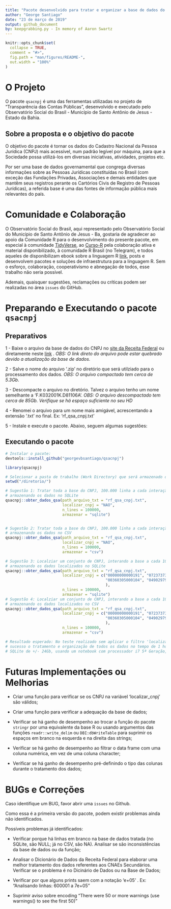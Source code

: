 ```yaml
---
title: "Pacote desenvolvido para tratar e organizar a base de dados do Cadastro Nacional da Pessoa Jurídica (CNPJ)"
author: "George Santiago"
date: "23 de março de 2019"
output: github_document
by: keepgrabbing.py - In memory of Aaron Swartz
---
```



<!-- README.md is generated from README.Rmd. Please edit that file -->

```r
knitr::opts_chunk$set(
  collapse = TRUE,
  comment = "#>",
  fig.path = "man/figures/README-",
  out.width = "100%"
)
```
# O Projeto

O pacote `qsacnpj` é uma das ferramentas utilizadas no projeto de "Transparência das Contas Públicas", desenvolvido e executado pelo Observatório Social do Brasil - Município de Santo Antônio de Jesus - Estado da Bahia.

## Sobre a proposta e o objetivo do pacote

O objetivo do pacote é tornar os dados do Cadastro Nacional da Pessoa Jurídica (CNPJ) mais acessível, num padrão legível por máquina, para que a Sociedade possa utilizá-los em diversas iniciativas, atividades, projetos etc.

Por ser uma base de dados governamental que congrega diversas informações sobre as Pessoas Jurídicas constituídas no Brasil (com exceção das Fundações Privadas, Associações e demais entidades que mantêm seus registros perante os Cartórios Civis de Registro de Pessoas Jurídicas), a referida base é uma das fontes de informação pública mais relevantes do país.


# Comunidade e Colaboração

O Observatório Social do Brasil, aqui representado pelo Observatório Social do Município de Santo Antônio de Jesus - Ba, gostaria de agradecer ao apoio da Comunidade R para o desenvolvimento do presente pacote, em especial à comunidade [TidyVerse](https://www.tidyverse.org/), ao [Curso-R](https://www.curso-r.com/) pela colaboração ativa e material disponibilizado, à comunidade R Brasil (no Telegram), e todos aqueles de disponibilizam ebook sobre a linguagem R [link](https://bookdown.org/), posts e desenvolvem pacotes e soluções de infraestrutura para a linguagem R. Sem o esforço, colaboração, cooperativismo e abnegação de todos, esse trabalho não seria possível.

Ademais, quaisquer sugestões, reclamações ou críticas podem ser realizadas no área `issues` do GitHub.


# Preparando e Executando o pacote `qsacnpj`

## Preparativos

1 - Baixe o arquivo da base de dados do CNPJ no [site da Receita Federal](http://receita.economia.gov.br/orientacao/tributaria/cadastros/cadastro-nacional-de-pessoas-juridicas-cnpj/dados-publicos-cnpj) ou diretamente neste [link](http://200.152.38.155/CNPJ/DADOS_ABERTOS_CNPJ.zip) . *OBS: O link direto do arquivo pode estar quebrado devido a atualização da base de dados.*

2 - Salve o nome do arquivo '.zip' no diretório que será utilziado para o processamento dos dados. *OBS: O arquivo compactado tem cerca de 5.3Gb*.

3 - Descompacte o arquivo no diretório. Talvez o arquivo tenho um nome semelhante a 'F.K032001K.D81106A'. *OBS: O arquivo descompactado tem cerca de 85Gb. Verifique se há espaço suficiente no seu HD*

4 - Renomei o arquivo para um nome mais amigável, acrescentando a extensão '.txt' no final. Ex: 'rf_qsa_cnpj.txt'

5 - Instale e execute o pacote. Abaixo, seguem algumas sugestões:

## Executando o pacote

```r

# Instalar o pacote:
devtools::install_github("georgevbsantiago/qsacnpj")

library(qsacnpj)

# Selecionar a pasta de trabalho (Work Directory) que será armazenado os dados do CNPJ
setwd("/diretorio/")

# Sugestão 1: Tratar toda a base do CNPJ, 100.000 linha a cada interação,
# armazenando os dados no SQLite
qsacnpj::obter_dados_qsa(path_arquivo_txt = "rf_qsa_cnpj.txt",
                         localizar_cnpj = "NAO",
                         n_lines = 100000,
                         armazenar = "sqlite")


# Sugestão 2: Tratar toda a base do CNPJ, 100.000 linha a cada interação,
# armazenando os dados no CSV
qsacnpj::obter_dados_qsa(path_arquivo_txt = "rf_qsa_cnpj.txt",
                         localizar_cnpj = "NAO",
                         n_lines = 100000,
                         armazenar = "csv")

# Sugestão 3: Localziar um conjunto de CNPJ, interando a base a cada 100.000 linha,
# armazenando os dados localizados no SQLite
qsacnpj::obter_dados_qsa(path_arquivo_txt = "rf_qsa_cnpj.txt",
                         localizar_cnpj = c("00000000000191", "07237373000120",
                                            "00360305000104", "04902979000144"
                                            ),
                         n_lines = 100000,
                         armazenar = "sqlite")
# Sugestão 4: Localziar um conjunto de CNPJ, interando a base a cada 100.000 linha,
# armazenando os dados localizados no CSV
qsacnpj::obter_dados_qsa(path_arquivo_txt = "rf_qsa_cnpj.txt",
                         localizar_cnpj = c("00000000000191", "07237373000120",
                                            "00360305000104", "04902979000144"
                                            ),
                         n_lines = 100000,
                         armazenar = "csv")

# Resultado esperado: No teste realizado sem aplicar o filtro 'localizar_cnpj', o código executou com
# sucesso o tratamento e organização de todos os dados no tempo de 1 hora e 30 minutos, gerando um arquivo
# SQLite de +/- 24Gb, usando um notebook com processador i7 5ª Geração, 16Gb DDR3 e disco HDD.


```

# Futuras Implementações ou Melhorias

- Criar uma função para verificar se os CNPJ na variável 'localizar_cnpj' são válidos;

- Criar uma função para verificar a adequação da base de dados;

- Verificar se há ganho de desempenho ao trocar a função do pacote `stringr` por uma equivalente da base R ou usando argumentos das funções `readr::write_delim` ou `DBI:dbWriteTable` para suprimir os espaços em branco na esquerda e na direita das strings;

- Verificar se há ganho de desempenho ao filtrar o data frame com uma coluna numérica, em vez de uma coluna character;

- Verificar se há ganho de desempenho pré-definindo o tipo das colunas durante o tratamento dos dados;


# BUGs e Correções

Caso identifique um BUG, favor abrir uma `issues` no Github.

Como essa é a primeira versão do pacote, podem existir problemas ainda não identificados.

Possíveis problemas já identificados:

- Verificar porque há linhas em branco na base de dados tratada (no SQLite, são NULL; já no CSV, são NA).
Analisar se são inconsistências da base de dados ou da função;

- Analisar o Dicionário de Dados da Receita Federal para elaborar uma melhor tratamento dos dados referentes aos CNAEs Secundários. Verificar se o problema é no Dicinário de Dados ou na Base de Dados;

- Verificar por que alguns prints saem com a notação 'e+05' . Ex: "Analisando linhas: 600001 a 7e+05"

- Suprimir aviso sobre encoding "There were 50 or more warnings (use warnings() to see the first 50)"
